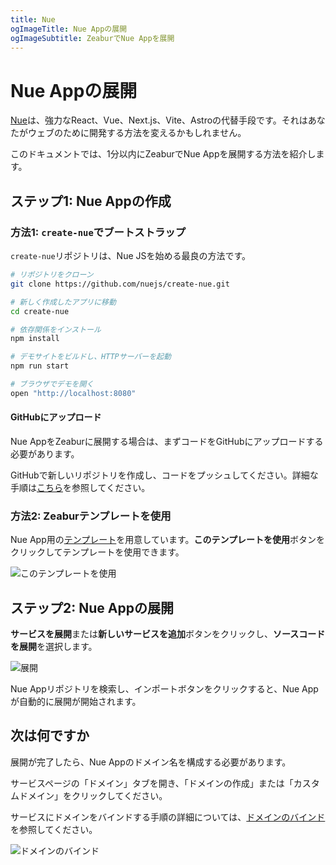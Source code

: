 ```yaml
---
title: Nue
ogImageTitle: Nue Appの展開
ogImageSubtitle: ZeaburでNue Appを展開
---
```


# Nue Appの展開

[Nue](https://nuejs.org/)は、強力なReact、Vue、Next.js、Vite、Astroの代替手段です。それはあなたがウェブのために開発する方法を変えるかもしれません。

このドキュメントでは、1分以内にZeaburでNue Appを展開する方法を紹介します。

## ステップ1: Nue Appの作成

### 方法1: `create-nue`でブートストラップ

`create-nue`リポジトリは、Nue JSを始める最良の方法です。

```bash
# リポジトリをクローン
git clone https://github.com/nuejs/create-nue.git

# 新しく作成したアプリに移動
cd create-nue

# 依存関係をインストール
npm install

# デモサイトをビルドし、HTTPサーバーを起動
npm run start

# ブラウザでデモを開く
open "http://localhost:8080"
```

#### GitHubにアップロード

Nue AppをZeaburに展開する場合は、まずコードをGitHubにアップロードする必要があります。

GitHubで新しいリポジトリを作成し、コードをプッシュしてください。詳細な手順は[こちら](https://docs.github.com/en/github/importing-your-projects-to-github/adding-an-existing-project-to-github-using-the-command-line)を参照してください。

### 方法2: Zeaburテンプレートを使用

Nue App用の[テンプレート](https://github.com/zeabur/nuejs-template)を用意しています。**このテンプレートを使用**ボタンをクリックしてテンプレートを使用できます。

![このテンプレートを使用](/guides/nodejs/nue/template.png)

## ステップ2: Nue Appの展開

**サービスを展開**または**新しいサービスを追加**ボタンをクリックし、**ソースコードを展開**を選択します。

![展開](/deploy/common/select-service.en-US.png)

Nue Appリポジトリを検索し、インポートボタンをクリックすると、Nue Appが自動的に展開が開始されます。

## 次は何ですか

展開が完了したら、Nue Appのドメイン名を構成する必要があります。

サービスページの「ドメイン」タブを開き、「ドメインの作成」または「カスタムドメイン」をクリックしてください。

サービスにドメインをバインドする手順の詳細については、[ドメインのバインド](../deploy/domain-binding)を参照してください。

![ドメインのバインド](/guides/nodejs/nue/domain.png)